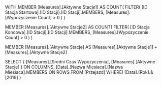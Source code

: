 WITH 
MEMBER [Measures].[Aktywne Stacje1] AS
    COUNT(
        FILTER(
            [ID Stacja Startowa].[ID Stacji].[ID Stacji].MEMBERS,
            [Measures].[Wypozyczenie Count] > 0
        )
    )

MEMBER [Measures].[Aktywne Stacje2] AS
    COUNT(
        FILTER(
            [ID Stacja Koncowa].[ID Stacji].[ID Stacji].MEMBERS,
            [Measures].[Wypozyczenie Count] > 0
        )
    )

MEMBER [Measures].[Aktywne Stacje] AS
	[Measures].[Aktywne Stacje1] + [Measures].[Aktywne Stacje2]

SELECT 
{
    [Measures].[Sredni Czas Wypozyczenia],
    [Measures].[Aktywne Stacje]
} ON COLUMNS,
[Data].[Nazwa Miesiaca].[Nazwa Miesiaca].MEMBERS ON ROWS
FROM [Przejazd]
WHERE(
	[Data].[Rok].&[2019]
)
